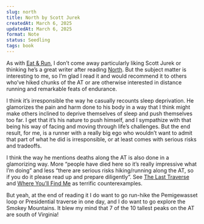 ```yaml
---
slug: north
title: North by Scott Jurek
createdAt: March 6, 2025
updatedAt: March 6, 2025
format: Note
status: Seedling
tags: book
---
```


As with [Eat & Run](/eat-and-run), I don’t come away particularly liking Scott Jurek or thinking he’s a great writer after reading [North](https://www.goodreads.com/book/show/34219858-north). But the subject matter is interesting to me, so I’m glad I read it and would recommend it to others who’ve hiked chunks of the AT or are otherwise interested in distance running and remarkable feats of endurance.

I think it’s irresponsible the way he casually recounts sleep deprivation. He glamorizes the pain and harm done to his body in a way that I think might make others inclined to deprive themselves of sleep and push themselves too far. I get that it’s his nature to push himself, and I sympathize with that being his way of facing and moving through life’s challenges. But the end result, for me, is a runner with a really big ego who wouldn’t want to admit that part of what he did is irresponsible, or at least comes with serious risks and tradeoffs.

I think the way he mentions deaths along the AT is also done in a glamorizing way. More “people have died here so it’s really impressive what I’m doing” and less “there are serious risks hiking/running along the AT, so if you do it please read up and prepare diligently”. See [The Last Traverse](https://www.goodreads.com/book/show/55946570-the-last-traverse) and [Where You’ll Find Me](/where-youll-find-me) as terrific counterexamples.

But yeah, at the end of reading it I do want to go run-hike the Pemigewasset loop or Presidential traverse in one day, and I do want to go explore the Smokey Mountains. It blew my mind that 7 of the 10 tallest peaks on the AT are south of Virginia!
